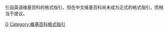 引自英语维基百科的格式指引，但在中文维基百科尚未成为正式的格式指引，而相当于提议。

[[Category:英语维基百科指引|G]]
[[Category:維基百科格式指引|Category:維基百科格式指引]]